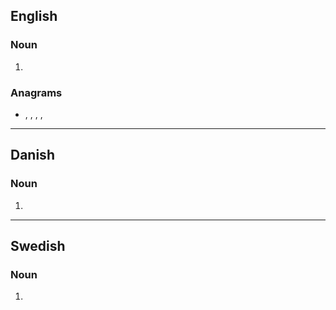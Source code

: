 {{also|Lasters|lästers}}
==English==

===Noun===
{{head|en|noun plural form}}

# {{plural of|last|lang=en}}

===Anagrams===
* {{l|en|artless}}, {{l|en|ratless}}, {{l|en|resalts}}, {{l|en|salters}}, {{l|en|slaters}}

----

==Danish==

===Noun===
{{head|da|noun form|g=c}}

# {{genitive plural indefinite of|last|lang=da}}

----

==Swedish==

===Noun===
{{head|sv|noun form}}

# {{sv-noun-form-indef-gen-pl|last}}